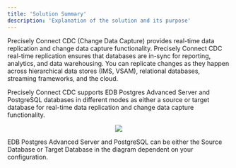 ```yaml
---
title: 'Solution Summary'
description: 'Explanation of the solution and its purpose'
---
```


Precisely Connect CDC (Change Data Capture) provides real-time data replication and change data capture functionality. Precisely Connect CDC real-time replication ensures that databases are in-sync for reporting, analytics, and data warehousing. You can replicate changes as they happen across hierarchical data stores (IMS, VSAM), relational databases, streaming frameworks, and the cloud.

Precisely Connect CDC supports EDB Postgres Advanced Server and PostgreSQL databases in different modes as either a source or target database for real-time data replication and change data capture functionality.

<p align="center">
  <img src="Images/ConnectCDCSolutionSummary.png">
</p>

EDB Postgres Advanced Server and PostgreSQL can be either the Source Database or Target Database in the diagram dependent on your configuration.